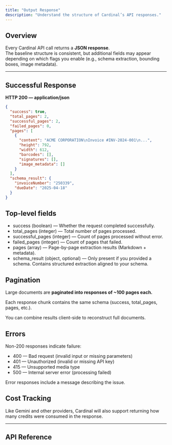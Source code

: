 ```yaml
---
title: "Output Response"
description: "Understand the structure of Cardinal’s API responses."
---
```


## Overview

Every Cardinal API call returns a **JSON response**.  
The baseline structure is consistent, but additional fields may appear depending on which flags you enable (e.g., schema extraction, bounding boxes, image metadata).

---

## Successful Response

**HTTP 200 — application/json**

```json
{
  "success": true,
  "total_pages": 2,
  "successful_pages": 2,
  "failed_pages": 0,
  "pages": [
    {
      "content": "ACME CORPORATION\nInvoice #INV-2024-001\n...",
      "height": 792,
      "width": 612,
      "barcodes": [],
      "signatures": [],
      "image_metadata": []
    }
  ],
  "schema_result": {
    "invoiceNumber": "250339",
    "dueDate": "2025-04-18"
  }
}
```

## Top-level fields

- success (boolean) — Whether the request completed successfully.
- total_pages (integer) — Total number of pages processed.
- successful_pages (integer) — Count of pages processed without error.
- failed_pages (integer) — Count of pages that failed.
- pages (array) — Page-by-page extraction results (Markdown + metadata).
- schema_result (object, optional) — Only present if you provided a schema. Contains structured extraction aligned to your schema.

## Pagination

Large documents are **paginated into responses of ~100 pages each.**

Each response chunk contains the same schema (success, total_pages, pages, etc.).

You can combine results client-side to reconstruct full documents.

## Errors

Non-200 responses indicate failure:
- 400 — Bad request (invalid input or missing parameters)
- 401 — Unauthorized (invalid or missing API key)
- 415 — Unsupported media type
- 500 — Internal server error (processing failed)

Error responses include a message describing the issue.

## Cost Tracking

Like Gemini and other providers, Cardinal will also support returning how many credits were consumed in the response.

---

## API Reference

<Card title="Process File API" href="api-reference/endpoint/process" icon="code" />